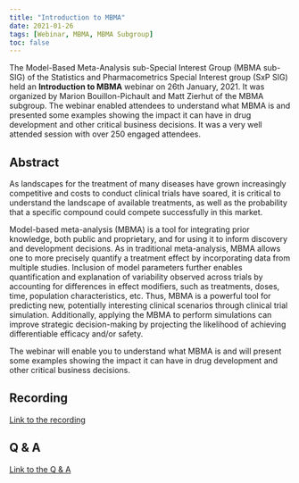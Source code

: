 ```yaml
---
title: "Introduction to MBMA"
date: 2021-01-26
tags: [Webinar, MBMA, MBMA Subgroup]
toc: false
---
```


The Model-Based Meta-Analysis sub-Special Interest Group (MBMA sub-SIG) of the Statistics and Pharmacometrics Special Interest group (SxP SIG) held an **Introduction to MBMA** webinar on 26th January, 2021. It was organized by Marion Bouillon-Pichault and Matt Zierhut of the MBMA subgroup. The webinar enabled attendees to understand what MBMA is and presented some examples showing the impact it can have in drug development and other critical business decisions. It was a very well attended session with over 250 engaged attendees.


## Abstract

As landscapes for the treatment of many diseases have grown increasingly competitive and costs to conduct clinical trials have soared, it is critical to understand the landscape of available treatments, as well as the probability that a specific compound could compete successfully in this market.

Model-based meta-analysis (MBMA) is a tool for integrating prior knowledge, both public and proprietary, and for using it to inform discovery and development decisions. As in traditional meta-analysis, MBMA allows one to more precisely quantify a treatment effect by incorporating data from multiple studies. Inclusion of model parameters further enables quantification and explanation of variability observed across trials by accounting for differences in effect modifiers, such as treatments, doses, time, population characteristics, etc. Thus, MBMA is a powerful tool for predicting new, potentially interesting clinical scenarios through clinical trial simulation. Additionally, applying the MBMA to perform simulations can improve strategic decision-making by projecting the likelihood of achieving differentiable efficacy and/or safety.

The webinar will enable you to understand what MBMA is and will present some examples showing the impact it can have in drug development and other critical business decisions.



## Recording
[Link to the recording](https://www.dropbox.com/s/s792znavolwn2np/MBMA%20Webinar.mp4?dl=0)


## Q & A
[Link to the Q & A](https://www.dropbox.com/s/macfdjal49h1ynk/Q%26A%20for%20MBMA.pdf?dl=0)
